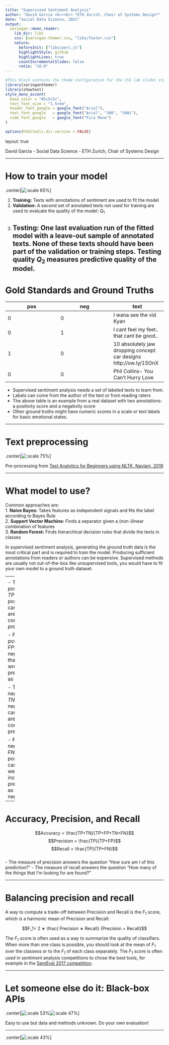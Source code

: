 ```yaml
---
title: "Supervised Sentiment Analysis"
author: "David Garcia <br><br> *ETH Zurich, Chair of Systems Design*"
date: "Social Data Science, 2021"
output:
  xaringan::moon_reader:
    lib_dir: libs 
    css: [xaringan-themer.css, "libs/footer.css"]
    nature:
      beforeInit: ["libs/perc.js"]
      highlightStyle: github
      highlightLines: true
      countIncrementalSlides: false
      ratio: "16:9"
---
```



```r
#This block contains the theme configuration for the CSS lab slides style
library(xaringanthemer)
library(showtext)
style_mono_accent(
  base_color = "#5c5c5c",
  text_font_size = "1.5rem",
  header_font_google = google_font("Arial"),
  text_font_google   = google_font("Arial", "300", "300i"),
  code_font_google   = google_font("Fira Mono")
)
```

```r
options(htmltools.dir.version = FALSE)
```

layout: true

<div class="my-footer"><span>David Garcia - Social Data Science - ETH Zurich, Chair of Systems Design</span></div> 

---

# How to train your model
.center[![:scale 65%](supervisedPhases.png)] 

1. **Training:** Texts with annotations of sentiment are used to fit the model  
2. **Validation:** A second set of annotated texts not used for training are used to evaluate the quality of the model: $Q_{1}$  
3. **Testing:** One last evaluation run of the fitted model with a leave-out sample of annotated texts. None of these texts should have been part of the validation or training steps. Testing quality $Q_2$ measures predictive quality of the model.
---

# Gold Standards and Ground Truths


pos | neg | text  
------------- | ------------- | -------------
0 | 0 |  I wana see the vid Kyan  
0 | 1 | I cant feel my feet.. that cant be good..  
1 | 0 | 10 absolutely jaw dropping concept car designs http://ow.ly/15OnX  
0 | 0 | Phil Collins- You Can’t Hurry Love

- Supervised sentiment analysis needs a set of labeled texts to learn from.
- Labels can come from the author of the text or from reading raters
- The above table is an example from a real dataset with two annotations: a positivity score and a negativity score
- Other ground truths  might have numeric scores in a scale or text labels for basic emotional states.

---

# Text preprocessing

.center[![:scale 75%](http://res.cloudinary.com/dyd911kmh/image/upload/f_auto,q_auto:best/v1535125878/NLTK3_zwbdgg.png)]

Pre-processing from [Text Analytics for Beginners using NLTK, Navlani, 2019](https://www.datacamp.com/community/tutorials/text-analytics-beginners-nltk)

---

# What model to use?

Common approaches are:  
1. **Naive Bayes:** Takes features as independent signals and fits the label according to Bayes Rule  
2. **Support Vector Machine:** Finds a separator given a (non-)linear combination of features  
3. **Random Forest:** Finds hierarchical decision rules that divide the texts in classes

In supervised sentiment analysis, generating the ground truth data is the most critical part and is required to train the model. Producing sufficient annotations from readers or authors can be expensive. Supervised methods are usually not out-of-the-box like unsupervised tools, you would have to fit your own model to a ground truth dataset.

---
<div style="float:right">
<img src="Precisionrecall.png" alt="Precision and Recall" width="480px"/>
</div>
# Evaluating classifiers 

- True positives $TP$: All positive cases that are correctly predicted

- False positives $FP$: All negatives that were wrongly predicted as positive

- True negatives $TN$: All negative cases that are correctly predicted 

- False negatives $FN$: All positive cases that were incorrectly predicted as negative

---

# Accuracy, Precision, and Recall
$$Accuracy = \frac{TP+TN}{TP+FP+TN+FN}$$
$$Precision = \frac{TP}{TP+FP}$$
$$Recall = \frac{TP}{TP+FN}$$  
- The measure of precision answers the question "How sure am I of this prediction?"
- The measure of recall answers the question  "How many of the things that I’m looking for are found?"

---

# Balancing precision and recall

A way to compute a trade-off between Precision and Recall is the $F_1$ score, which is a harmonic mean of Precision and Recall:

$$F_1= 2 ∗ \frac{ Precision ∗ Recall} {Precision + Recall}$$

The $F_1$ score is often used as a way to summarize the quality of classifiers. When more than one class is possible, you should look at the mean of $F_1$ over the classess or to the $F_1$ of each class separately. The $F_1$ score is often used in sentiment analysis competitions to chose the best tools, for example in the [SemEval 2017 competition](https://alt.qcri.org/semeval2017/index.php?id=tasks).

---

# Let someone else do it: Black-box APIs

.center[![:scale 53%](IBMNLP.png)![:scale 47%](GoogleNLP.png)]

Easy to use but data and methods unknown. Do your own evaluation!

---
.center[![:scale 43%](Mind.jpeg)]
